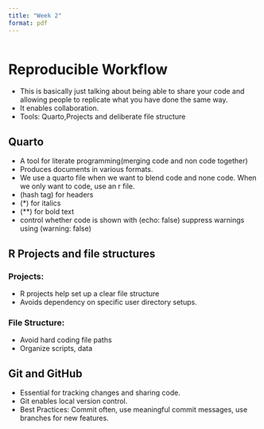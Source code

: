 ```yaml
---
title: "Week 2"
format: pdf
---
```


```r

```

# Reproducible Workflow

-   This is basically just talking about being able to share your code and allowing people to replicate what you have done the same way.
-   It enables collaboration.
-   Tools: Quarto,Projects and deliberate file structure

## Quarto

-   A tool for literate programming(merging code and non code together)
-   Produces documents in various formats.
-   We use a quarto file when we want to blend code and none code. When we only want to code, use an r file.
-   (hash tag) for headers
-   (\*) for italics
-   (\*\*) for bold text
-   control whether code is shown with (echo: false) suppress warnings using (warning: false)

## R Projects and file structures

### Projects:

-   R projects help set up a clear file structure
-   Avoids dependency on specific user directory setups.

### File Structure:

-   Avoid hard coding file paths
-   Organize scripts, data

## Git and GitHub

-   Essential for tracking changes and sharing code.
-   Git enables local version control.
- Best Practices: Commit often, use meaningful commit messages, use branches for new features. 
